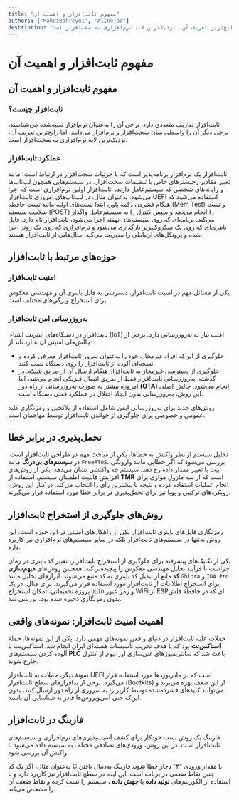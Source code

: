 ```yaml
---
title: "مفهوم ثابت‌افزار و اهمیت آن"
authors: ["MahdiBahreyni", "Alinejad"]
description: "ثابت‌افزار تعاریف متعددی دارد. برخی آن را به‌عنوان نرم‌افزار تعبیه‌شده می‌شناسند، برخی دیگر آن را واسطی میان سخت‌افزار و نرم‌افزار می‌دانند، اما رایج‌ترین تعریف آن، نزدیک‌ترین لایۀ نرم‌افزاری به سخت‌افزار است."
---
```


# مفهوم ثابت‌افزار و اهمیت آن

## مفهوم <Tooltip tip="Firmware"><span>ثابت‌افزار</span></Tooltip> و اهمیت آن

### ثابت‌افزار چیست؟

ثابت‌افزار تعاریف متعددی دارد. برخی آن را به‌عنوان
<Tooltip tip="Embedded Software"><span>نرم‌افزار تعبیه‌شده</span></Tooltip>
می‌شناسند، برخی دیگر آن را واسطی میان سخت‌افزار و نرم‌افزار می‌دانند، اما رایج‌ترین تعریف آن، نزدیک‌ترین لایۀ نرم‌افزاری به سخت‌افزار است.

### عملکرد ثابت‌افزار

ثابت‌افزار یک نرم‌افزار برنامه‌پذیر است که با جزئیات سخت‌افزار در ارتباط است، مانند تغییر مقادیر رجیسترهای خاص یا تنظیمات سخت‌افزار. در سیستم‌هایی همچون لپ‌تاپ‌ها و رایانه‌‌های شخصی که سیستم‌عامل دارند،  ثابت‌افزار اولین نرم‌افزاری است که اجرا می‌شود. به‌عنوان مثال، در لپ‌تاپ‌های امروزی ثابت‌افزار UEFI استفاده می‌شود که هنگام فشردن دکمۀ پاور، ابتدا تست‌های اولیه مانند تست حافظه (Mem Test) و تست سلامت سیستم (POST) را انجام می‌دهد و سپس کنترل را به سیستم‌عامل واگذار می‌کند. برنامه‌ای که روی سیستم‌های نهفته اجرا می‌شود، ثابت‌افزار نام دارد. فایل باینری‌ای که روی یک میکروکنترلر بارگذاری می‌شود و نرم‌افزاری که روی یک روتر اجرا شده و پروتکل‌های ارتباطی را مدیریت می‌کند، مثال‌هایی از ثابت‌افزار هستند.


## حوزه‌های مرتبط با ثابت‌افزار

### امنیت ثابت‌افزار

یکی از مسائل مهم در امنیت ثابت‌افزار، دسترسی به فایل باینری آن و مهندسی معکوس برای استخراج ویژگی‌های مختلف است.

### به‌روزرسانی امن ثابت‌افزار

 ثابت‌افزار در دستگاه‌های اینترنت اشیاء (IoT) اغلب نیاز به به‌روزرسانی دارد. برخی از چالش‌های امنیتی آن عبارت‌اند از:

- جلوگیری از این‌که افراد غیرمجاز، خود را به‌عنوان سرور ثابت‌افزار معرفی کرده و نسخه‌ای آلوده از ثابت‌افزار را روی دستگاه نصب کنند.
- جلوگیری از دسترسی غیرمجاز به ثابت‌افزار هنگام ارسال آن از طریق شبکه. در گذشته، به‌روزرسانی ثابت‌افزار فقط از طریق اتصال فیزیکی انجام می‌شد، اما امروزه بیشتر به‌ صورت به‌روزرسانی از راه دور
<Tooltip tip="Over the Air"><span>**(OTA)**</span></Tooltip>
انجام می‌شود. چالش اصلی این روش، به‌روزرسانی بدون ایجاد اختلال در عملکرد فعلی دستگاه است.

روش‌های جدید برای به‌روزرسانی ایمن شامل استفاده از بلاکچین و رمزنگاری کلید عمومی و خصوصی برای جلوگیری از خواندن ثابت‌افزار توسط مهاجمان است.

## تحمل‌پذیری در برابر خطا

تحلیل سیستم از نظر واکنش به خطاها، یکی از مباحث مهم در طراحی ثابت‌افزار است. در
<Tooltip tip="Real-Time Systems"><span>**سیستم‌های بی‌درنگ**</span></Tooltip>
مانند `FreeRTOS`، بررسی می‌شود که اگر خطایی مانند وارونگی بیت یا تغییر مقدار داده رخ دهد، سیستم چه واکنشی نشان می‌دهد.
یکی از روش‌های افزایش قابلیت اطمینان سیستم، استفاده از
<Tooltip tip="Triple Modular Redundancy"><span>**TMR**</span></Tooltip>
است که از سه ماژول موازی برای انجام عملیات استفاده کرده و نتیجه با بیشترین رأی را انتخاب می‌کند. در کنار این روش، رویکردهای ترکیبی و پویا نیز برای تحمل‌پذیری در برابر خطا مورد استفاده قرار می‌گیرند.

## روش‌های جلوگیری از استخراج ثابت‌افزار


رمزنگاری فایل‌های باینری ثابت‌افزار یکی از راهکارهای امنیتی در این حوزه است. این روش نه‌تنها در سیستم‌های ثابت‌افزار بلکه در سایر سیستم‌های نرم‌افزاری نیز کاربرد دارد.

یکی از تکنیک‌های پیشرفته برای جلوگیری از استخراج ثابت‌افزار، تغییر کد باینری در زمان اجراست تا فرآیند تحلیل مهندسی معکوس را پیچیده‌تر کند. همچنین روش‌های
<Tooltip tip="Obfuscation"><span>**مبهم‌سازی کد**</span></Tooltip>
مانع از تبدیل کد باینری به کد منبع می‌شوند.
        ابزارهای تحلیل مانند `Ghidra` و `IDA Pro` برای استخراج اطلاعات از ثابت‌افزار مورد استفاده قرار می‌گیرند. برای مثال، در یک پروژۀ تحقیقاتی، امکان استخراج `UUID` و رمز عبور WiFi از ESPای که در حافظۀ فلش بدون رمزنگاری ذخیره شده بود، بررسی شد.

## اهمیت امنیت ثابت‌افزار: نمونه‌های واقعی

حملات علیه ثابت‌افزار در دنیای واقعی نمونه‌های مهمی دارد. یکی از این نمونه‌ها، حملۀ
<Tooltip tip="Stuxnet"><span>**استاکس‌نت**</span></Tooltip>
بود که با هدف تخریب تأسیسات هسته‌ای ایران انجام شد. استاکس‌نت با آلوده کردن سیستم‌های
<Tooltip tip="Programmable Logic Controller"><span>**PLC**</span></Tooltip>
باعث شد که سانتریفیوژهای غنی‌سازی اورانیوم از کنترل خارج شوند.

نمونۀ دیگر، حملات به ثابت‌افزار UEFI است که در مادربوردها مورد استفاده قرار می‌گیرد. برخی از بدافزارهای سطح ثابت‌افزار (Bootkits) از این ضعف بهره می‌برند و می‌توانند کلیدهای فشرده‌شده توسط کاربر را به سروری از راه دور ارسال کنند، بدون این‌که حتی آنتی‌ویروس‌ها قادر به شناسایی آن باشند.

## <Tooltip tip="Fuzzing"><span>فازینگ</span></Tooltip> در ثابت‌افزار

فازینگ یک روش تست خودکار برای کشف آسیب‌پذیری‌های نرم‌افزاری و سیستم‌های ثابت‌افزار است. در این روش، ورودی‌های تصادفی مختلف به سیستم داده می‌شود تا واکنش آن بررسی شود.

به‌عنوان مثال، اگر یک کد C با مقدار ورودی "۴" دچار خطا شود، فازینگ به‌دنبال یافتن چنین نقاط ضعفی در برنامه است. این ایده در سطح ثابت‌افزار نیز کاربرد دارد و با استفاده از الگوریتم‌های
<Tooltip tip="Generation-Based"><span>**تولید داده**</span></Tooltip>
یا
<Tooltip tip="Mutation-Based"><span>**جهش داده**</span></Tooltip>
، سیستم را تست کرده و نقاط ضعف آن را مشخص می‌کند.